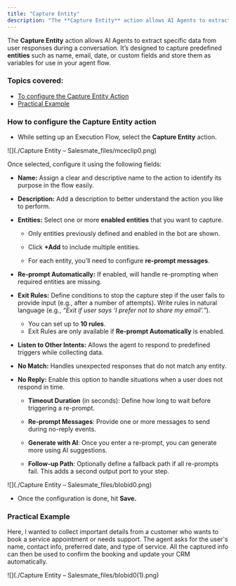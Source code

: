 ```yaml
---
title: "Capture Entity"
description: "The **Capture Entity** action allows AI Agents to extract specific data from user responses during a conversation. It’s designed to capture predefined..."
---
```


The **Capture Entity** action allows AI Agents to extract specific data from user responses during a conversation. It’s designed to capture predefined **entities** such as name, email, date, or custom fields and store them as variables for use in your agent flow.

### **Topics covered:**

*   [To configure the Capture Entity Action](https://support.salesmate.io/hc/en-us/articles/45880137719833/live_preview/01JWDVN2DGP008ASEGST7SAACT#h_01JFB84RHPMPZ2NG0171X91QT9)
*   [Practical Example](https://support.salesmate.io/hc/en-us/articles/45880137719833/live_preview/01JWDVN2DGP008ASEGST7SAACT#h_01JWDSAE284Q7E3FTKTYCC0ER6)

### How to configure the Capture Entity action

*   While setting up an Execution Flow, select the **Capture Entity** action.

![](./Capture Entity – Salesmate_files/mceclip0.png)

Once selected, configure it using the following fields:

*   **Name:** Assign a clear and descriptive name to the action to identify its purpose in the flow easily.
*   **Description:** Add a description to better understand the action you like to perform.
*   **Entities:** Select one or more **enabled entities** that you want to capture.
    
    *   Only entities previously defined and enabled in the bot are shown.
        
    *   Click **+Add** to include multiple entities.
        
    *   For each entity, you’ll need to configure **re-prompt messages**.
        
*   **Re-prompt Automatically:** If enabled, will handle re-prompting when required entities are missing.
    
*   **Exit Rules:** Define conditions to stop the capture step if the user fails to provide input (e.g., after a number of attempts). Write rules in natural language (e.g., _“Exit if user says ‘I prefer not to share my email’.”_).
    *   You can set up to **10 rules**.
    *   Exit Rules are only available if **Re-prompt Automatically** is enabled.
        
*   **Listen to Other Intents:** Allows the agent to respond to predefined triggers while collecting data.
*   **No Match:** Handles unexpected responses that do not match any entity.
    
*   **No Reply:** Enable this option to handle situations when a user does not respond in time.
    *   **Timeout Duration** (in seconds): Define how long to wait before triggering a re-prompt.
        
    *   **Re-prompt Messages**: Provide one or more messages to send during no-reply events.
        
    *   **Generate with AI**: Once you enter a re-prompt, you can generate more using AI suggestions.
        
    *   **Follow-up Path**: Optionally define a fallback path if all re-prompts fail. This adds a second output port to your step.
        

![](./Capture Entity – Salesmate_files/blobid0.png)

*   Once the configuration is done, hit **Save.**

### Practical Example

Here, I wanted to collect important details from a customer who wants to book a service appointment or needs support. The agent asks for the user's name, contact info, preferred date, and type of service. All the captured info can then be used to confirm the booking and update your CRM automatically.

![](./Capture Entity – Salesmate_files/blobid0(1).png)